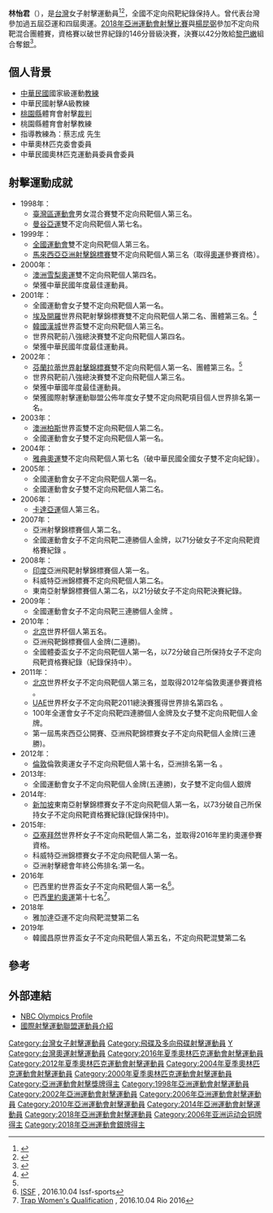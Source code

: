 {{Infobox sportsperson
| headercolor = lightblue
| name           = 林怡君
| image          = 
| imagesize      = 
| caption        = 
| birth_name     = 
| fullname       = 
| nickname       = ''Kitty''<ref name=london-2012/>
| nationality      = {{ROC}}
| residence      = 
| birth_date     = {{birth date and age|1981|7|5|df=yes}}
| birth_place    = {{TWN}}[[桃園市|桃園縣]][[桃園區|桃園市]]（今桃園市桃園區）
| death_date     = 
| death_place    = 
| height         = {{height|m=1.61}}
| weight         = {{convert|70|kg}}
| website        = 
| country        =
| life_partner   = 蔡志成
| sport          = [[射擊運動|射擊]]
| event          = 不定向飛靶, 雙不定向飛靶
| collegeteam    =
| club           =
| team           =  
| turnedpro      = 
| coach          = 蔡志成<ref name=london-2012/>
| retired        = 
| coaching       = 
| worlds         = 
| regionals      = 
| nationals      = 
| olympics       = 
| paralympics    = 
| highestranking = 
| pb             = 
| medaltemplates = 
{{MedalSport | 女子 [[射擊運動|射擊]]}}
{{MedalCountry|{{TPE}}}}
{{MedalCompetition|[[亞洲運動會|亞洲運動會]]}}
{{MedalSilver|[[2018年亞洲運動會|2018年 雅加達]]|[[2018年亞洲運動會射擊比賽|混合不定向飛靶]]}}
{{MedalBronze|[[2006年亞洲運動會|2006 杜哈]]|[[2006年亞洲運動會射擊比賽|不定向飛靶]]}}
{{MedalCompetition|[[世界射擊錦標賽|世界錦標賽]]}}
{{MedalGold|[[2002年世界射擊錦標賽|2002 拉赫蒂]]|雙不定向飛靶}}
{{MedalSilver|2001 開羅|雙不定向飛靶}}
| show-medals    = yes
}}

'''林怡君'''（{{bd|1981年|7月5日||catIdx=L林}}），是[[台灣|台灣]]女子射擊運動員<ref name=london-2012>{{cite web|title=Lin Yi-chun|url=http://www.london2012.com/athlete/lin-yi-chun-1067056/|publisher=[[London_2012|London 2012]]|accessdate=10 February 2013|deadurl=yes|archiveurl=https://web.archive.org/web/20130530171601/http://www.london2012.com/athlete/lin-yi-chun-1067056/|archivedate=2013年5月30日}}</ref><ref>{{cite sports-reference | 1 = Lin Yi-chun | 2 = http://www.sports-reference.com/olympics/athletes/li/lin-yi-chun-1.html | 3 = 10 February 2013 | url = http://www.sports-reference.com/olympics/athletes/li/lin-yi-chun-1.html | accessdate = 2014-09-21 | archive-date = 2014-12-25 | archive-url = https://web.archive.org/web/20141225012025/http://www.sports-reference.com/olympics/athletes/li/lin-yi-chun-1.html }}</ref>，全國不定向飛靶紀錄保持人。曾代表台灣參加過五屆亞運和四屆奧運。[[2018年亞洲運動會射擊比賽|2018年亞洲運動會射擊比賽]]與[[楊昆弼|楊昆弼]]參加不定向飛靶混合團體賽，資格賽以破世界紀錄的146分晉級決賽，決賽以42分敗給[[黎巴嫩|黎巴嫩]]組合奪銀<ref>{{cite web|url=https://tw.news.yahoo.com/%E4%B8%8D%E5%AE%9A%E5%90%91%E9%A3%9B%E9%9D%B6%E6%B7%B7%E5%9C%98-%E6%A5%8A%E6%98%86%E5%BC%BC%E6%9E%97%E6%80%A1%E5%90%9B1%E5%88%86%E9%8A%80%E6%81%A8-100945284.html|title=不定向飛靶混團 楊昆弼林怡君1分銀恨|publisher=[[中央社|中央社]]|date=2018年8月21日|access-date=2018年9月1日|archive-date=2019年6月12日|archive-url=https://web.archive.org/web/20190612235128/https://tw.news.yahoo.com/%E4%B8%8D%E5%AE%9A%E5%90%91%E9%A3%9B%E9%9D%B6%E6%B7%B7%E5%9C%98-%E6%A5%8A%E6%98%86%E5%BC%BC%E6%9E%97%E6%80%A1%E5%90%9B1%E5%88%86%E9%8A%80%E6%81%A8-100945284.html|dead-url=no}}</ref>。

==個人背景==
*[[中華民國|中華民國]]國家級運動[[教練|教練]]
*中華民國射擊A級教練
*[[桃園市|桃園縣]]體育會射擊[[裁判_(體育)|裁判]]
*桃園縣體育會射擊教練
*指導教練為：蔡志成 先生
*中華奧林匹克委會委員
*中華民國奧林匹克運動員委員會委員

==射擊運動成就==
* 1998年：
** [[臺灣區運動會|臺灣區運動會]]男女混合賽雙不定向飛靶個人第三名。
** [[1998年亞洲運動會|曼谷亞運]]雙不定向飛靶個人第七名。
* 1999年：
** [[全國運動會|全國運動會]]雙不定向飛靶個人第三名。
** [[馬來西亞|馬來西亞]][[1999年亞洲射擊錦標賽|亞洲射擊錦標賽]]雙不定向飛靶個人第三名（取得[[奧運|奧運]]參賽資格）。
* 2000年：
** [[澳洲|澳洲]][[2000年夏季奧林匹克運動會|雪梨奧運]]雙不定向飛靶個人第四名。
** 榮獲中華民國年度最佳運動員。
* 2001年：
** 全國運動會女子雙不定向飛靶個人第一名。
** [[埃及|埃及]][[開羅|開羅]]世界飛靶射擊錦標賽雙不定向飛靶個人第二名、團體第三名。<ref name=issf>{{cite web|title=ISSF Profile – Lin Yi-chun|url=http://www.issf-sports.org/athletes/athlete.ashx?personissfid=SHTPEW0507198101|publisher=[[International_Shooting_Sport_Federation|ISSF]]|accessdate=10 February 2013|archive-date=2021-01-19|archive-url=https://web.archive.org/web/20210119085833/https://www.issf-sports.org/athletes/athlete.ashx?personissfid=SHTPEW0507198101|dead-url=no}}</ref>
** [[韓國|韓國]][[漢城|漢城]]世界盃雙不定向飛靶個人第三名。
** 世界飛靶前八強總決賽雙不定向飛靶個人第四名。
** 榮獲中華民國年度最佳運動員。
* 2002年：
** [[芬蘭|芬蘭]][[拉蒂|拉蒂]][[世界射擊錦標賽|世界射擊錦標賽]]雙不定向飛靶個人第一名、團體第三名。<ref name=issf/>
** 世界飛靶前八強總決賽雙不定向飛靶個人第三名。
** 榮獲中華國年度最佳運動員。
** 榮獲國際射擊運動聯盟公佈年度女子雙不定向飛靶項目個人世界排名第一名。
* 2003年：
** [[澳洲|澳洲]][[柏斯|柏斯]]世界盃雙不定向飛靶個人第二名。
** 全國運動會女子雙不定向飛靶個人第一名。
* 2004年：
** [[2004年夏季奥林匹克运动会|雅典奧運]]雙不定向飛靶個人第七名（破中華民國全國女子雙不定向紀錄）。
* 2005年：
** 全國運動會女子不定向飛靶個人第一名。
** 全國運動會女子雙不定向飛靶個人第二名。
* 2006年：
** [[卡達|卡達]][[亞運|亞運]]個人第三名。
* 2007年：
** 亞洲射擊錦標賽個人第二名。
** 全國運動會女子不定向飛靶二連勝個人金牌，以71分破女子不定向飛靶資格賽紀錄 。
* 2008年：
** [[印度|印度]]亞洲飛靶射擊錦標賽個人第一名。
** 科威特亞洲錦標賽不定向飛靶個人第二名。
** 東南亞射擊錦標賽個人第二名，以21分破女子不定向飛靶決賽紀錄。
* 2009年：
** 全國運動會女子不定向飛靶三連勝個人金牌 。
* 2010年：
** [[北京|北京]]世界杯個人第五名。
** 亞洲飛靶錦標賽個人金牌(二連勝)。
** 全國體委盃女子不定向飛靶個人第一名，以72分破自己所保持女子不定向飛靶資格賽紀錄（紀錄保持中）。
* 2011年：
**  [[北京|北京]]世界杯女子不定向飛靶個人第三名，並取得2012年倫敦奧運參賽資格 。
**  [[UAE|UAE]]世界杯女子不定向飛靶2011總決賽獲得世界排名第四名 。
**  100年全運會女子不定向飛靶四連勝個人金牌及女子雙不定向飛靶個人金牌。
** 第一屆馬來西亞公開賽、亞洲飛靶錦標賽女子不定向飛靶個人金牌(三連勝)。
* 2012年：
**  [[倫敦|倫敦]]倫敦奧運女子不定向飛靶個人第十名，亞洲排名第一名 。
* 2013年:
** 全國運動會女子不定向飛靶個人金牌(五連勝)，女子雙不定向個人銀牌
* 2014年:
**  [[新加坡|新加坡]]東南亞射擊錦標賽女子不定向飛靶個人第一名，以73分破自己所保持女子不定向飛靶資格賽紀錄(紀錄保持中)。
* 2015年:
** [[亞塞拜然|亞塞拜然]]世界杯女子不定向飛靶個人第二名，並取得2016年里約奧運參賽資格。
** 科威特亞洲錦標賽女子不定向飛靶個人第一名。
** 亞洲射擊總會年終公佈排名:第一名。
*2016年
**巴西里約世界盃女子不定向飛靶個人第一名<ref>[http://www.issf-sports.org/athletes/athlete.ashx?personissfid=SHTPEW0507198101 ISSF] {{Wayback|url=http://www.issf-sports.org/athletes/athlete.ashx?personissfid=SHTPEW0507198101 |date=20210119085833 }}, 2016.10.04 Issf-sports</ref>。
**巴西[[里約奧運|里約奧運]]第十七名<ref>[https://www.rio2016.com/en/shooting-trap-womens-qualification Trap Women's Qualification] {{Wayback|url=https://www.rio2016.com/en/shooting-trap-womens-qualification |date=20160922160829 }}, 2016.10.04  Rio 2016</ref>。
*2018年
**雅加達亞運不定向飛靶混雙第二名
*2019年
**韓國昌原世界盃女子不定向飛靶個人第五名，不定向飛靶混雙第二名

==參考==
{{Reflist|30em}}

==外部連結==
*[http://www.2012.nbcolympics.com/athletes/athlete=lin-yi-chun-1067056/index.html NBC Olympics Profile] {{Webarchive|url=https://archive.today/20130411105315/http://www.2012.nbcolympics.com/athletes/athlete=lin-yi-chun-1067056/index.html |date=2013-04-11 }}
*[http://www.issf-sports.org/athletes/athlete.ashx?personissfid=SHTPEW0507198101 國際射擊運動聯盟運動員介紹] {{Wayback|url=http://www.issf-sports.org/athletes/athlete.ashx?personissfid=SHTPEW0507198101 |date=20210119085833 }}

{{DEFAULTSORT:Lin, Yi-chun}}
[[Category:台灣女子射擊運動員|Category:台灣女子射擊運動員]]
[[Category:飛碟及多向飛碟射擊運動員|Category:飛碟及多向飛碟射擊運動員]]
[[Category:林姓|Y]]
[[Category:台灣奧運射擊運動員|Category:台灣奧運射擊運動員]]
[[Category:2016年夏季奧林匹克運動會射擊運動員|Category:2016年夏季奧林匹克運動會射擊運動員]]
[[Category:2012年夏季奧林匹克運動會射擊運動員|Category:2012年夏季奧林匹克運動會射擊運動員]]
[[Category:2004年夏季奧林匹克運動會射擊運動員|Category:2004年夏季奧林匹克運動會射擊運動員]]
[[Category:2000年夏季奧林匹克運動會射擊運動員|Category:2000年夏季奧林匹克運動會射擊運動員]]
[[Category:亞洲運動會射擊獎牌得主|Category:亞洲運動會射擊獎牌得主]]
[[Category:1998年亞洲運動會射擊運動員|Category:1998年亞洲運動會射擊運動員]]
[[Category:2002年亞洲運動會射擊運動員|Category:2002年亞洲運動會射擊運動員]]
[[Category:2006年亞洲運動會射擊運動員|Category:2006年亞洲運動會射擊運動員]]
[[Category:2010年亞洲運動會射擊運動員|Category:2010年亞洲運動會射擊運動員]]
[[Category:2014年亞洲運動會射擊運動員|Category:2014年亞洲運動會射擊運動員]]
[[Category:2018年亞洲運動會射擊運動員|Category:2018年亞洲運動會射擊運動員]]
[[Category:2006年亚洲运动会铜牌得主|Category:2006年亚洲运动会铜牌得主]]
[[Category:2018年亞洲運動會銀牌得主|Category:2018年亞洲運動會銀牌得主]]